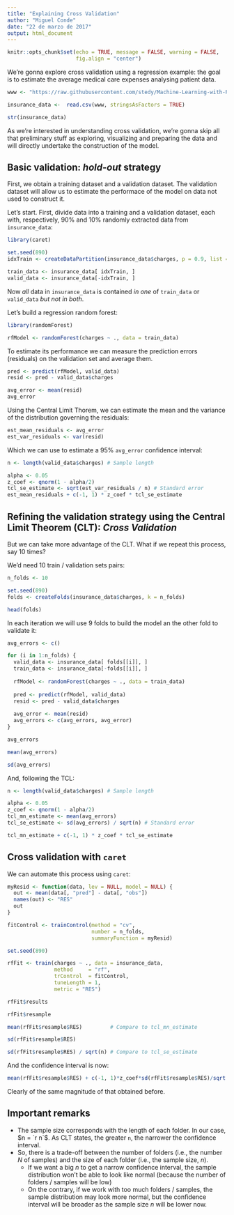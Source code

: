 ```yaml
---
title: "Explaining Cross Validation"
author: "Miguel Conde"
date: "22 de marzo de 2017"
output: html_document
---
```


```r
knitr::opts_chunk$set(echo = TRUE, message = FALSE, warning = FALSE,
                      fig.align = "center")
```

We're gonna explore cross validation using a regression example: the goal is to estimate the average medical care expenses analysing patient data.

```r
www <- "https://raw.githubusercontent.com/stedy/Machine-Learning-with-R-datasets/master/insurance.csv"

insurance_data <-  read.csv(www, stringsAsFactors = TRUE)

str(insurance_data)
```

As we're interested in understanding cross validation, we're gonna skip all that preliminary stuff as exploring, visualizing and preparing the data and will directly undertake the construction of the model.


## Basic validation: *hold-out* strategy
First, we obtain a training dataset and a validation dataset. The validation dataset will allow us to estimate the performace of the model on data not used to construct it.

Let's start. First, divide data into a training and a validation dataset, each with, respectively, 90% and 10% randomly extracted data from `insurance_data`:
```r
library(caret)

set.seed(890)
idxTrain <- createDataPartition(insurance_data$charges, p = 0.9, list = FALSE)

train_data <- insurance_data[ idxTrain, ]
valid_data <- insurance_data[-idxTrain, ]
```

Now *all* data in `insurance_data` is contained *in one* of `train_data` or `valid_data` *but not in both*.

Let's build a regression random forest:
```r
library(randomForest)

rfModel <- randomForest(charges ~ ., data = train_data)
```

To estimate its performance we can measure the prediction errors (residuals) on the validation set and average them.

```r
pred <- predict(rfModel, valid_data)
resid <- pred - valid_data$charges

avg_error <- mean(resid)
avg_error
```

Using the Central Limit Thorem, we can estimate the mean and the variance of the distribution governing the residuals:

```r
est_mean_residuals <- avg_error
est_var_residuals <- var(resid)
```

Which we can use to estimate a 95% `avg_error` confidence interval:
```r
n <- length(valid_data$charges) # Sample length

alpha <- 0.05
z_coef <- qnorm(1 - alpha/2)
tcl_se_estimate <- sqrt(est_var_residuals / n) # Standard error
est_mean_residuals + c(-1, 1) * z_coef * tcl_se_estimate
```

## Refining the validation strategy using the Central Limit Theorem (CLT): *Cross Validation*
But we can take more advantage of the CLT. What if we repeat this process, say 10 times?

We'd need 10 train / validation sets pairs:
```r
n_folds <- 10

set.seed(890)
folds <- createFolds(insurance_data$charges, k = n_folds)

head(folds)
```

In each iteration we will use 9 folds to build the model an the other fold to validate it:

```r

avg_errors <- c()

for (i in 1:n_folds) {
  valid_data <- insurance_data[ folds[[i]], ]
  train_data <- insurance_data[-folds[[i]], ]
  
  rfModel <- randomForest(charges ~ ., data = train_data)
  
  pred <- predict(rfModel, valid_data)
  resid <- pred - valid_data$charges
  
  avg_error <- mean(resid)
  avg_errors <- c(avg_errors, avg_error)
}
```

```r
avg_errors
```

```r
mean(avg_errors)
```

```r
sd(avg_errors)
```

And, following the TCL:

```r
n <- length(valid_data$charges) # Sample length

alpha <- 0.05
z_coef <- qnorm(1 - alpha/2)
tcl_mn_estimate <- mean(avg_errors)
tcl_se_estimate <- sd(avg_errors) / sqrt(n) # Standard error

tcl_mn_estimate + c(-1, 1) * z_coef * tcl_se_estimate
```

## Cross validation with `caret`

We can automate this process using `caret`:

```r
myResid <- function(data, lev = NULL, model = NULL) {
  out <- mean(data[, "pred"] - data[, "obs"])
  names(out) <- "RES"
  out
}

fitControl <- trainControl(method = "cv",
                           number = n_folds,
                           summaryFunction = myResid)

set.seed(890)

rfFit <- train(charges ~ ., data = insurance_data,
               method     = "rf", 
               trControl  = fitControl,
               tuneLength = 1, 
               metric = "RES")

```

```r
rfFit$results
```

```r
rfFit$resample
```

```r
mean(rfFit$resample$RES)         # Compare to tcl_mn_estimate
```

```r
sd(rfFit$resample$RES) 
```

```r
sd(rfFit$resample$RES) / sqrt(n) # Compare to tcl_se_estimate
```

And the confidence interval is now:
```r
mean(rfFit$resample$RES) + c(-1, 1)*z_coef*sd(rfFit$resample$RES)/sqrt(n)
```

Clearly of the same magnitude of that obtained before.

## Important remarks

* The sample size corresponds with the length of each folder. In our case, $n = `r n`$. As CLT states, the greater `n`, the narrower the confidence interval.
* So, there is a trade-off between the number of folders (i.e., the number $N$ of samples) and the size of each folder (i.e., the sample size, $n$). 
    + If we want a big $n$ to get a narrow confidence interval, the sample distribution won't be able to look like normal (because the number of folders / samples will be low)
    + On the contrary, if we work with too much folders / samples, the sample distribution may look more normal, but the confidence interval will be broader as the sample size $n$ will be lower now.  